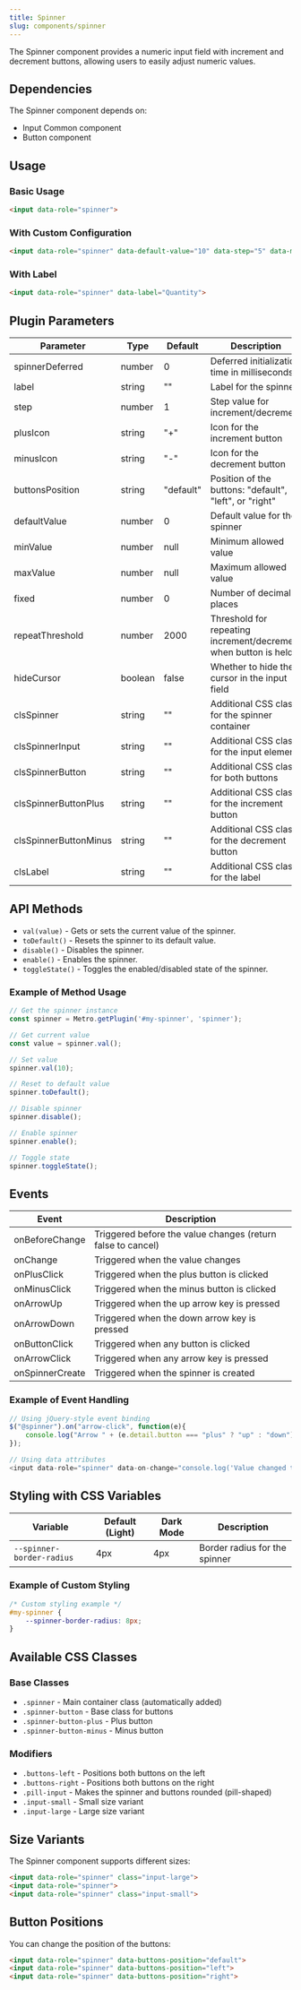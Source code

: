```yaml
---
title: Spinner
slug: components/spinner
---
```


The Spinner component provides a numeric input field with increment and decrement buttons, allowing users to easily adjust numeric values.

## Dependencies

The Spinner component depends on:
- Input Common component
- Button component

## Usage

### Basic Usage

```html
<input data-role="spinner">
```

### With Custom Configuration

```html
<input data-role="spinner" data-default-value="10" data-step="5" data-min-value="0" data-max-value="100">
```

### With Label

```html
<input data-role="spinner" data-label="Quantity">
```

## Plugin Parameters

| Parameter | Type | Default | Description |
| --- | --- | --- | --- |
| spinnerDeferred | number | 0 | Deferred initialization time in milliseconds |
| label | string | "" | Label for the spinner |
| step | number | 1 | Step value for increment/decrement |
| plusIcon | string | "+" | Icon for the increment button |
| minusIcon | string | "-" | Icon for the decrement button |
| buttonsPosition | string | "default" | Position of the buttons: "default", "left", or "right" |
| defaultValue | number | 0 | Default value for the spinner |
| minValue | number | null | Minimum allowed value |
| maxValue | number | null | Maximum allowed value |
| fixed | number | 0 | Number of decimal places |
| repeatThreshold | number | 2000 | Threshold for repeating increment/decrement when button is held |
| hideCursor | boolean | false | Whether to hide the cursor in the input field |
| clsSpinner | string | "" | Additional CSS class for the spinner container |
| clsSpinnerInput | string | "" | Additional CSS class for the input element |
| clsSpinnerButton | string | "" | Additional CSS class for both buttons |
| clsSpinnerButtonPlus | string | "" | Additional CSS class for the increment button |
| clsSpinnerButtonMinus | string | "" | Additional CSS class for the decrement button |
| clsLabel | string | "" | Additional CSS class for the label |

## API Methods

+ `val(value)` - Gets or sets the current value of the spinner.
+ `toDefault()` - Resets the spinner to its default value.
+ `disable()` - Disables the spinner.
+ `enable()` - Enables the spinner.
+ `toggleState()` - Toggles the enabled/disabled state of the spinner.

### Example of Method Usage

```javascript
// Get the spinner instance
const spinner = Metro.getPlugin('#my-spinner', 'spinner');

// Get current value
const value = spinner.val();

// Set value
spinner.val(10);

// Reset to default value
spinner.toDefault();

// Disable spinner
spinner.disable();

// Enable spinner
spinner.enable();

// Toggle state
spinner.toggleState();
```

## Events

| Event | Description |
| --- | --- |
| onBeforeChange | Triggered before the value changes (return false to cancel) |
| onChange | Triggered when the value changes |
| onPlusClick | Triggered when the plus button is clicked |
| onMinusClick | Triggered when the minus button is clicked |
| onArrowUp | Triggered when the up arrow key is pressed |
| onArrowDown | Triggered when the down arrow key is pressed |
| onButtonClick | Triggered when any button is clicked |
| onArrowClick | Triggered when any arrow key is pressed |
| onSpinnerCreate | Triggered when the spinner is created |

### Example of Event Handling

```javascript
// Using jQuery-style event binding
$("@spinner").on("arrow-click", function(e){
    console.log("Arrow " + (e.detail.button === "plus" ? "up" : "down") + " pressed");
});

// Using data attributes
<input data-role="spinner" data-on-change="console.log('Value changed to: ' + arguments[0].detail.val)">
```

## Styling with CSS Variables

| Variable | Default (Light) | Dark Mode | Description |
| --- | --- | --- | --- |
| `--spinner-border-radius` | 4px | 4px | Border radius for the spinner |

### Example of Custom Styling

```css
/* Custom styling example */
#my-spinner {
    --spinner-border-radius: 8px;
}
```

## Available CSS Classes

### Base Classes
- `.spinner` - Main container class (automatically added)
- `.spinner-button` - Base class for buttons
- `.spinner-button-plus` - Plus button
- `.spinner-button-minus` - Minus button

### Modifiers
- `.buttons-left` - Positions both buttons on the left
- `.buttons-right` - Positions both buttons on the right
- `.pill-input` - Makes the spinner and buttons rounded (pill-shaped)
- `.input-small` - Small size variant
- `.input-large` - Large size variant

## Size Variants

The Spinner component supports different sizes:

```html
<input data-role="spinner" class="input-large">
<input data-role="spinner">
<input data-role="spinner" class="input-small">
```

## Button Positions

You can change the position of the buttons:

```html
<input data-role="spinner" data-buttons-position="default">
<input data-role="spinner" data-buttons-position="left">
<input data-role="spinner" data-buttons-position="right">
```